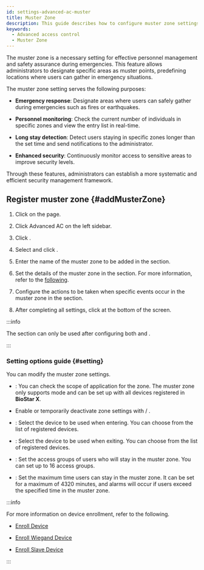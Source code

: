 ```yaml
---
id: settings-advanced-ac-muster
title: Muster Zone
description: This guide describes how to configure muster zone settings. Set the area where users gather in emergencies and monitor personnel within specific areas.
keywords:
  - Advanced access control
  - Muster Zone
---
```


The muster zone is a necessary setting for effective personnel management and safety assurance during emergencies. This feature allows administrators to designate specific areas as muster points, predefining locations where users can gather in emergency situations.

The muster zone setting serves the following purposes:

* **Emergency response**: Designate areas where users can safely gather during emergencies such as fires or earthquakes.

* **Personnel monitoring**: Check the current number of individuals in specific zones and view the entry list in real-time.

* **Long stay detection**: Detect users staying in specific zones longer than the set time and send notifications to the administrator.

* **Enhanced security**: Continuously monitor access to sensitive areas to improve security levels.

Through these features, administrators can establish a more systematic and efficient security management framework.

## Register muster zone {#addMusterZone}

1. Click <Cmd sid='shell.header.setting' /> on the <Cmd sid='shell.header.launcher' /> page.

2. Click <Cmd>Advanced AC</Cmd> on the left sidebar.

3. Click <Cmd sid='button.func.addZone' product='2' />.

4. Select <Cmd sid='zone.muster' product='2' /> and click <Cmd sid='button.apply' product='2' />.

5. Enter the name of the muster zone to be added in the <Cmd sid='common.info' product='2' /> section.

6. Set the details of the muster zone in the <Cmd sid='common.setting' product='2' /> section. For more information, refer to the [following](#setting).

7. Configure the actions to be taken when specific events occur in the muster zone in the <Cmd sid='common.alarm' product='2' /> section.

8. After completing all settings, click <Cmd sid='button.apply' product='2' /> at the bottom of the screen.

:::info

The <Cmd sid='common.alarm' product='2' /> section can only be used after configuring both <Cmd sid='zone.entryDevices' product='2' /> and <Cmd sid='zone.exitDevices' product='2' />.

:::

### Setting options guide {#setting}

You can modify the muster zone settings.

* <Cmd sid='zone.globalZone' product='2' />: You can check the scope of application for the zone. The muster zone only supports <Cmd sid='zone.globalZone.global' product='2' /> mode and can be set up with all devices registered in **BioStar X**.

* Enable or temporarily deactivate zone settings with <Cmd sid='zone.pause.activated' product='2' /> / <Cmd sid='zone.pause.deactivate' product='2' />.

* <Cmd sid='zone.entryDevices' product='2' />: Select the device to be used when entering. You can choose from the list of registered devices.

* <Cmd sid='zone.exitDevices' product='2' />: Select the device to be used when exiting. You can choose from the list of registered devices.

* <Cmd sid='zone.muster.accessGroup' product='2' />: Set the access groups of users who will stay in the muster zone. You can set up to 16 access groups.

* <Cmd sid='zone.muster.timeLimit' product='2' />: Set the maximum time users can stay in the muster zone. It can be set for a maximum of 4320 minutes, and alarms will occur if users exceed the specified time in the muster zone.

:::info

For more information on device enrollment, refer to the following.

* [Enroll Device](settings-adding-devices)

* [Enroll Wiegand Device](settings-adding-wiegand)

* [Enroll Slave Device](settings-adding-slave-device)

:::
